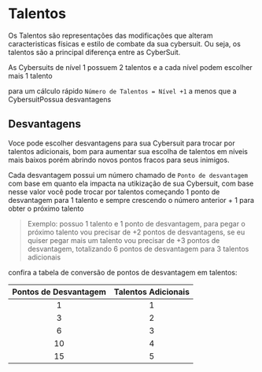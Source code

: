 # Talentos

Os Talentos são representações das modificações que alteram caracteristicas físicas
e estilo de combate da sua cybersuit. Ou seja, os talentos são a principal diferença
entre as CyberSuit.

As Cybersuits de nível 1 possuem 2 talentos e a cada nível podem escolher mais 1 talento

para um cálculo rápido `Número de Talentos = Nível +1` a menos que a CybersuitPossua desvantagens

## Desvantagens

Voce pode escolher desvantagens para sua Cybersuit para trocar por talentos adicionais, bom para 
aumentar sua escolha de talentos em níveis mais baixos porém abrindo novos pontos fracos para
seus inimigos.

Cada desvantagem possui um número chamado de `Ponto de desvantagem` com base em quanto ela impacta
 na utikização de sua Cybersuit, com base nesse valor você pode trocar por talentos começando 1 ponto
de desvantagem para 1 talento e sempre crescendo o número anterior + 1 para obter o próximo talento

>Exemplo: possuo 1 talento e 1 ponto de desvantagem, para pegar o próximo talento vou precisar de +2 
>pontos de desvantagens, se eu quiser pegar mais um talento  vou precisar de +3 pontos de desvantagem,
> totalizando 6 pontos de desvantagem para 3 talentos adicionais

confira a tabela de conversão de pontos de desvantagem em talentos:


| Pontos de Desvantagem  | Talentos Adicionais | 
| :-----: | :----: | 
|   1  |  1  |   
|   3  |  2  |
|   6  |  3  |
|  10  |  4  |
|  15  |  5  |